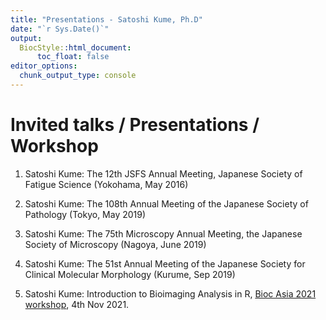 ```yaml
---
title: "Presentations - Satoshi Kume, Ph.D"
date: "`r Sys.Date()`"
output:
  BiocStyle::html_document:
      toc_float: false
editor_options: 
  chunk_output_type: console
---
```


# Invited talks / Presentations / Workshop

1. Satoshi Kume: The 12th JSFS Annual Meeting, Japanese Society of Fatigue Science (Yokohama, May 2016)

2. Satoshi Kume: The 108th Annual Meeting of the Japanese Society of Pathology (Tokyo, May 2019)

3. Satoshi Kume: The 75th Microscopy Annual Meeting, the Japanese Society of Microscopy (Nagoya, June 2019)

4. Satoshi Kume: The 51st Annual Meeting of the Japanese Society for Clinical Molecular Morphology (Kurume, Sep 2019)

5. Satoshi Kume: Introduction to Bioimaging Analysis in R, [Bioc Asia 2021 workshop](https://biocasia2021.bioconductor.org/workshops/), 4th Nov 2021.

